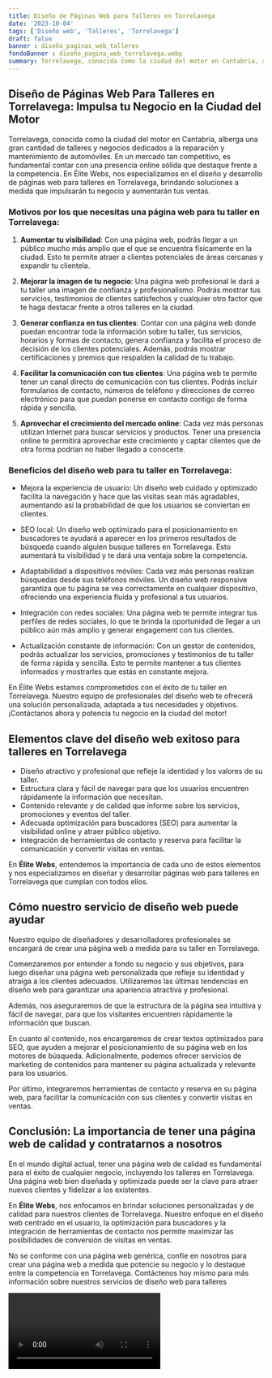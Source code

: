 ```yaml
---
title: Diseño de Páginas Web para Talleres en Torrelavega
date: '2023-10-04'
tags: ['Diseño web', 'Talleres', 'Torrelavega']
draft: false
banner : diseño_paginas_web_talleres
fondoBanner : diseño_pagina_web_torrelavega.webp
summary: Torrelavega, conocida como la ciudad del motor en Cantabria, alberga una gran cantidad de talleres y negocios dedicados a la reparación y mantenimiento de automóviles. En un mercado tan competitivo, es fundamental contar con una presencia online sólida que destaque frente a la competencia. En Élite Webs, nos especializamos en el diseño y desarrollo de páginas web para talleres en Torrelavega, brindando soluciones a medida que impulsarán tu negocio y aumentarán tus ventas.
---
```


## Diseño de Páginas Web Para Talleres en Torrelavega: Impulsa tu Negocio en la Ciudad del Motor

Torrelavega, conocida como la ciudad del motor en Cantabria, alberga una gran cantidad de talleres y negocios dedicados a la reparación y mantenimiento de automóviles. En un mercado tan competitivo, es fundamental contar con una presencia online sólida que destaque frente a la competencia. En Élite Webs, nos especializamos en el diseño y desarrollo de páginas web para talleres en Torrelavega, brindando soluciones a medida que impulsarán tu negocio y aumentarán tus ventas.

### Motivos por los que necesitas una página web para tu taller en Torrelavega:

1. **Aumentar tu visibilidad**: Con una página web, podrás llegar a un público mucho más amplio que el que se encuentra físicamente en la ciudad. Esto te permite atraer a clientes potenciales de áreas cercanas y expandir tu clientela.

2. **Mejorar la imagen de tu negocio**: Una página web profesional le dará a tu taller una imagen de confianza y profesionalismo. Podrás mostrar tus servicios, testimonios de clientes satisfechos y cualquier otro factor que te haga destacar frente a otros talleres en la ciudad.

3. **Generar confianza en tus clientes**: Contar con una página web donde puedan encontrar toda la información sobre tu taller, tus servicios, horarios y formas de contacto, genera confianza y facilita el proceso de decisión de los clientes potenciales. Además, podrás mostrar certificaciones y premios que respalden la calidad de tu trabajo.

4. **Facilitar la comunicación con tus clientes**: Una página web te permite tener un canal directo de comunicación con tus clientes. Podrás incluir formularios de contacto, números de teléfono y direcciones de correo electrónico para que puedan ponerse en contacto contigo de forma rápida y sencilla.

5. **Aprovechar el crecimiento del mercado online**: Cada vez más personas utilizan Internet para buscar servicios y productos. Tener una presencia online te permitirá aprovechar este crecimiento y captar clientes que de otra forma podrían no haber llegado a conocerte.

### Beneficios del diseño web para tu taller en Torrelavega:

- Mejora la experiencia de usuario: Un diseño web cuidado y optimizado facilita la navegación y hace que las visitas sean más agradables, aumentando así la probabilidad de que los usuarios se conviertan en clientes.

- SEO local: Un diseño web optimizado para el posicionamiento en buscadores te ayudará a aparecer en los primeros resultados de búsqueda cuando alguien busque talleres en Torrelavega. Esto aumentará tu visibilidad y te dará una ventaja sobre la competencia.

- Adaptabilidad a dispositivos móviles: Cada vez más personas realizan búsquedas desde sus teléfonos móviles. Un diseño web responsive garantiza que tu página se vea correctamente en cualquier dispositivo, ofreciendo una experiencia fluida y profesional a tus usuarios.

- Integración con redes sociales: Una página web te permite integrar tus perfiles de redes sociales, lo que te brinda la oportunidad de llegar a un público aún más amplio y generar engagement con tus clientes.

- Actualización constante de información: Con un gestor de contenidos, podrás actualizar los servicios, promociones y testimonios de tu taller de forma rápida y sencilla. Esto te permite mantener a tus clientes informados y mostrarles que estás en constante mejora.

En Élite Webs estamos comprometidos con el éxito de tu taller en Torrelavega. Nuestro equipo de profesionales del diseño web te ofrecerá una solución personalizada, adaptada a tus necesidades y objetivos. ¡Contáctanos ahora y potencia tu negocio en la ciudad del motor!

<GifSeo />

<Cta />

## Elementos clave del diseño web exitoso para talleres en Torrelavega

- Diseño atractivo y profesional que refleje la identidad y los valores de su taller.
- Estructura clara y fácil de navegar para que los usuarios encuentren rápidamente la información que necesitan.
- Contenido relevante y de calidad que informe sobre los servicios, promociones y eventos del taller.
- Adecuada optimización para buscadores (SEO) para aumentar la visibilidad online y atraer público objetivo.
- Integración de herramientas de contacto y reserva para facilitar la comunicación y convertir visitas en ventas.

En **Élite Webs**, entendemos la importancia de cada uno de estos elementos y nos especializamos en diseñar y desarrollar páginas web para talleres en Torrelavega que cumplan con todos ellos.

## Cómo nuestro servicio de diseño web puede ayudar
 
Nuestro equipo de diseñadores y desarrolladores profesionales se encargará de crear una página web a medida para su taller en Torrelavega. 

Comenzaremos por entender a fondo su negocio y sus objetivos, para luego diseñar una página web personalizada que refleje su identidad y atraiga a los clientes adecuados. Utilizaremos las últimas tendencias en diseño web para garantizar una apariencia atractiva y profesional.

Además, nos aseguraremos de que la estructura de la página sea intuitiva y fácil de navegar, para que los visitantes encuentren rápidamente la información que buscan.

En cuanto al contenido, nos encargaremos de crear textos optimizados para SEO, que ayuden a mejorar el posicionamiento de su página web en los motores de búsqueda. Adicionalmente, podemos ofrecer servicios de marketing de contenidos para mantener su página actualizada y relevante para los usuarios.

Por último, integraremos herramientas de contacto y reserva en su página web, para facilitar la comunicación con sus clientes y convertir visitas en ventas.

## Conclusión: La importancia de tener una página web de calidad y contratarnos a nosotros

En el mundo digital actual, tener una página web de calidad es fundamental para el éxito de cualquier negocio, incluyendo los talleres en Torrelavega. Una página web bien diseñada y optimizada puede ser la clave para atraer nuevos clientes y fidelizar a los existentes.

En **Élite Webs**, nos enfocamos en brindar soluciones personalizadas y de calidad para nuestros clientes de Torrelavega. Nuestro enfoque en el diseño web centrado en el usuario, la optimización para buscadores y la integración de herramientas de contacto nos permite maximizar las posibilidades de conversión de visitas en ventas.

No se conforme con una página web genérica, confíe en nosotros para crear una página web a medida que potencie su negocio y lo destaque entre la competencia en Torrelavega. Contáctenos hoy mismo para más información sobre nuestros servicios de diseño web para talleres

<Video />

<CtaBot job='Talleres' city='Torrelavega'/>

<Gmaps query='Torrelavega+españa+maps' />